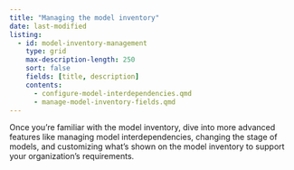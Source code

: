```yaml
---
title: "Managing the model inventory"
date: last-modified
listing:
  - id: model-inventory-management
    type: grid
    max-description-length: 250
    sort: false
    fields: [title, description]
    contents:
      - configure-model-interdependencies.qmd
      - manage-model-inventory-fields.qmd
---
```


Once you're familiar with the model inventory, dive into more advanced features like managing model interdependencies, changing the stage of models, and customizing what's shown on the model inventory to support your organization's requirements.

:::{#model-inventory-management}
:::